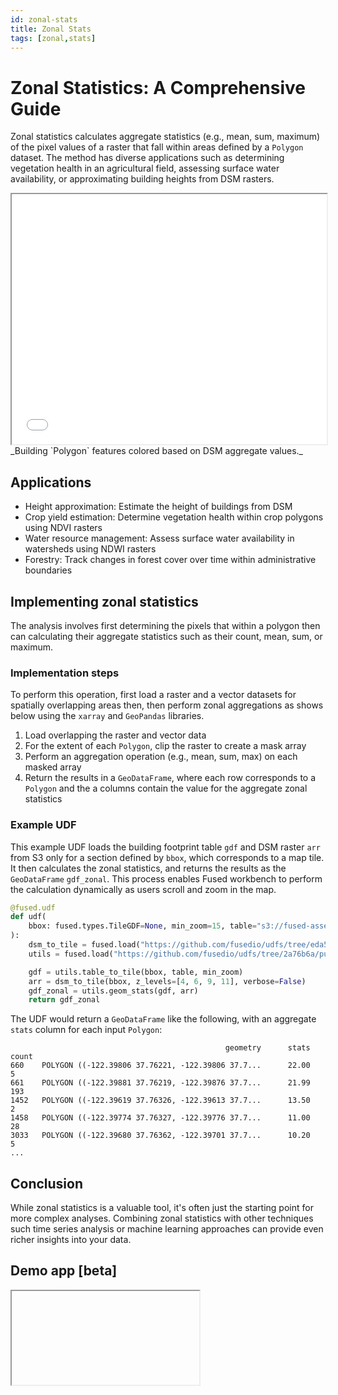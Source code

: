 ```yaml
---
id: zonal-stats
title: Zonal Stats
tags: [zonal,stats]
---
```


# Zonal Statistics: A Comprehensive Guide

Zonal statistics calculates aggregate statistics (e.g., mean, sum, maximum) of the pixel values of a raster that fall within areas defined by a `Polygon` dataset. The method has diverse applications such as determining vegetation health in an agricultural field, assessing surface water availability, or approximating building heights from DSM rasters.


<iframe src="/img/deckgl_vector_zstats.html"  height="400px" width="100%" scrolling="no"></iframe>
_Building `Polygon` features colored based on DSM aggregate values._

## Applications

- Height approximation: Estimate the height of buildings from DSM
- Crop yield estimation: Determine vegetation health within crop polygons using NDVI rasters
- Water resource management: Assess surface water availability in watersheds using NDWI rasters
- Forestry: Track changes in forest cover over time within administrative boundaries


## Implementing zonal statistics

The analysis involves first determining the pixels that within a polygon then can calculating their aggregate statistics such as their count, mean, sum, or maximum.

### Implementation steps

To perform this operation, first load a raster and a vector datasets for spatially overlapping areas then, then perform zonal aggregations as shows below using the `xarray` and `GeoPandas` libraries.

1. Load overlapping the raster and vector data
2. For the extent of each `Polygon`, clip the raster to create a mask array
3. Perform an aggregation operation (e.g., mean, sum, max) on each masked array
4. Return the results in a `GeoDataFrame`, where each row corresponds to a `Polygon` and the a columns contain the value for the aggregate zonal statistics


### Example UDF

This example UDF loads the building footprint table `gdf` and DSM raster `arr` from S3 only for a section defined by `bbox`, which corresponds to a map tile. It then calculates the zonal statistics, and returns the results as the `GeoDataFrame` `gdf_zonal`. This process enables Fused workbench to perform the calculation dynamically as users scroll and zoom in the map.

```python showLineNumbers
@fused.udf
def udf(
    bbox: fused.types.TileGDF=None, min_zoom=15, table="s3://fused-asset/infra/building_msft_us/"
):
    dsm_to_tile = fused.load("https://github.com/fusedio/udfs/tree/eda5aec/public/DSM_JAXA_Example").utils.dsm_to_tile
    utils = fused.load("https://github.com/fusedio/udfs/tree/2a76b6a/public/common/").utils

    gdf = utils.table_to_tile(bbox, table, min_zoom)
    arr = dsm_to_tile(bbox, z_levels=[4, 6, 9, 11], verbose=False)
    gdf_zonal = utils.geom_stats(gdf, arr)
    return gdf_zonal
```

The UDF would return a `GeoDataFrame` like the following, with an aggregate `stats` column for each input `Polygon`:

```plaintext
                                                geometry      stats  count
660    POLYGON ((-122.39806 37.76221, -122.39806 37.7...      22.00      5
661    POLYGON ((-122.39881 37.76219, -122.39876 37.7...      21.99    193
1452   POLYGON ((-122.39619 37.76326, -122.39613 37.7...      13.50      2
1458   POLYGON ((-122.39774 37.76327, -122.39776 37.7...      11.00     28
3033   POLYGON ((-122.39680 37.76362, -122.39701 37.7...      10.20      5
...
```


## Conclusion

While zonal statistics is a valuable tool, it's often just the starting point for more complex analyses. Combining zonal statistics with other techniques such time series analysis or machine learning approaches can provide even richer insights into your data.

## Demo app [beta]


<Iframe id="iframe-1" code={ZONAL_STATS_CODE} />
